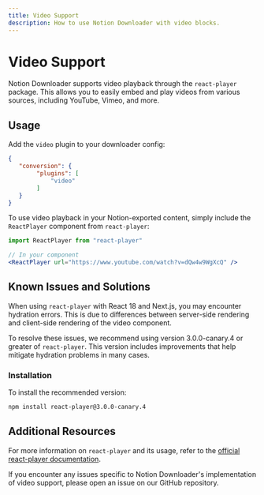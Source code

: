 ```yaml
---
title: Video Support
description: How to use Notion Downloader with video blocks.
---
```


# Video Support

Notion Downloader supports video playback through the `react-player` package. This allows you to easily embed and play videos from various sources, including YouTube, Vimeo, and more.

## Usage

Add the `video` plugin to your downloader config:

```json
{
   "conversion": {
        "plugins": [
            "video"
        ]
   }
}
```


To use video playback in your Notion-exported content, simply include the `ReactPlayer` component from `react-player`:

```jsx
import ReactPlayer from "react-player"

// In your component
<ReactPlayer url="https://www.youtube.com/watch?v=dQw4w9WgXcQ" />
```

## Known Issues and Solutions

When using `react-player` with React 18 and Next.js, you may encounter hydration errors. This is due to differences between server-side rendering and client-side rendering of the video component.

To resolve these issues, we recommend using version 3.0.0-canary.4 or greater of `react-player`. This version includes improvements that help mitigate hydration problems in many cases.

### Installation

To install the recommended version:

```bash
npm install react-player@3.0.0-canary.4
```

## Additional Resources

For more information on `react-player` and its usage, refer to the [official react-player documentation](https://github.com/cookpete/react-player).

If you encounter any issues specific to Notion Downloader's implementation of video support, please open an issue on our GitHub repository.
